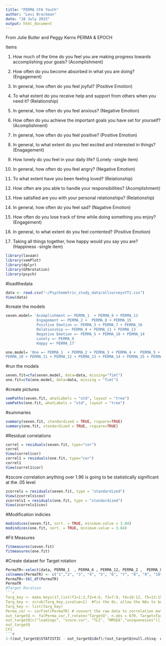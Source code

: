 ```yaml
---
title: "PERMA CFA Youth"
author: "Levi Brackman"
date: "28 July 2015"
output: html_document
---
```


From Julie Butler and Peggy Kerns PERMA & EPOCH

Items

1.	How much of the time do you feel you are making progress towards accomplishing your goals? (Acomplishment)

2.	How often do you become absorbed in what you are doing? (Engagement)

3.	In general, how often do you feel joyful? (Positive Emotion)

4.	To what extent do you receive help and support from others when you need it? (Relationship)

5.	In general, how often do you feel anxious? (Negative Emotion)

6.	How often do you achieve the important goals you have set for yourself? (Acomplishment)

7.	In general, how often do you feel positive? (Positive Emotion)

8.	In general, to what extent do you feel excited and interested in things? (Enagagement)	

9.	How lonely do you feel in your daily life? (Lonely -single item)

10.	In general, how often do you feel angry? (Negative Emotion)

11.	To what extent have you been feeling loved? (Relationship)

12.	How often are you able to handle your responsibilities? (Acomplishment)

13.	How satisfied are you with your personal relationships? (Relationship)

14.	In general, how often do you feel sad? (Nagative Emotion)

15.	How often do you lose track of time while doing something you enjoy? (Engagement)

16.	In general, to what extent do you feel contented? (Positive Emotion)

17.	Taking all things together, how happy would you say you are? (Happiness -single item)
```r
library(lavaan)
library(semPlot)
library(dplyr)
library(GPArotation)
library(psych)
```
#loadthedata
```r
data <- read.csv("~/Psychometric_study_data/allsurveysYT1.csv")
View(data)
```
#create the models
```r
seven.model= 'Acomplishment =~ PERMA_1  + PERMA_6 + PERMA_12
              Engagement =~ PERMA_2 +  PERMA_8 + PERMA_15 
              Positive Emotion =~ PERMA_3 + PERMA_7 + PERMA_16
              Relationship =~ PERMA_4 + PERMA_11 + PERMA_13 
              Negative Emotion =~ PERMA_5 + PERMA_10 + PERMA_14
              Lonely =~ PERMA_9  
              Happy =~ PERMA_17'

one.model= 'One =~ PERMA_1  + PERMA_2 + PERMA_3 + PERMA_4 +  PERMA_5 + PERMA_6 + PERMA_7 + PERMA_8 + PERMA_9 + 
PERMA_10 + PERMA_11 + PERMA_12 + PERMA_13 + PERMA_14 + PERMA_15 + PERMA_16  + PERMA_17'
```
#run the models
```r
seven.fit=cfa(seven.model, data=data, missing="fiml")
one.fit=cfa(one.model, data=data, missing = "fiml")
```

#create pictures
```r
semPaths(seven.fit, whatLabels = "std", layout = "tree")
semPaths(one.fit, whatLabels = "std", layout = "tree")
```
#summaries
```r
summary(seven.fit, standardized = TRUE, rsquare=TRUE)
summary(one.fit, standardized = TRUE, rsquare=TRUE)
```
#Residual correlations
```r
correl = residuals(seven.fit, type="cor")
correl
View(correl$cor)
correl1 = residuals(one.fit, type="cor")
correl1
View(correl1$cor)
```
#zscore correlation anything over 1.96 is going to be statistically significant at the .05 level 
```r
zcorrels = residuals(seven.fit, type = "standardized")
View(zcorrels$cov)
zcorrels1 = residuals(one.fit, type = "standardized")
View(zcorrels1$cov)
```
#Modification indicies
```r
modindices(seven.fit, sort. = TRUE, minimum.value = 3.84)
modindices(one.fit, sort. = TRUE, minimum.value = 3.84)
```
#Fit Measures
```r
fitmeasures(seven.fit)
fitmeasures(one.fit)
```
#Create dataset for Target rotation
```r
PermaTR<-select(data, PERMA_1  , PERMA_6 , PERMA_12, PERMA_2 ,  PERMA_8 , PERMA_15 ,PERMA_3 , PERMA_7 , PERMA_16 , PERMA_4 , PERMA_11 , PERMA_13 , PERMA_5 , PERMA_10 , PERMA_14, PERMA_9  , PERMA_17)
colnames(PermaTR) <- c("1","2", "3", "4", "5", "6", "7", "8", "9", "10", "11", "12", "13", "14", "15", "16", "17")
PermaTR<-tbl_df(PermaTR)
PermaTR
#Target Roration
```r
Targ_key <- make.keys(17,list(f1=1:3,f2=4:6, f3=7:9, f4=10:12, f5=13:15, f6=16, f7=17))
Targ_key <- scrub(Targ_key,isvalue=1)  #fix the 0s, allow the NAs to be estimated
Targ_key <- list(Targ_key)
Perma_cor <- corFiml(PermaTR) # convert the raw data to correlation matrix uisng FIML
out_targetQ <- fa(Perma_cor,7,rotate="TargetQ", n.obs = 670, Target=Targ_key) #TargetT for orthogonal rotation
out_targetQ[c("loadings", "score.cor", "TLI", "RMSEA","uniquenesses")]
out_targetQ
CFI
```r
1-((out_targetQ$STATISTIC - out_targetQ$dof)/(out_targetQ$null.chisq- out_targetQ$null.dof))
```
